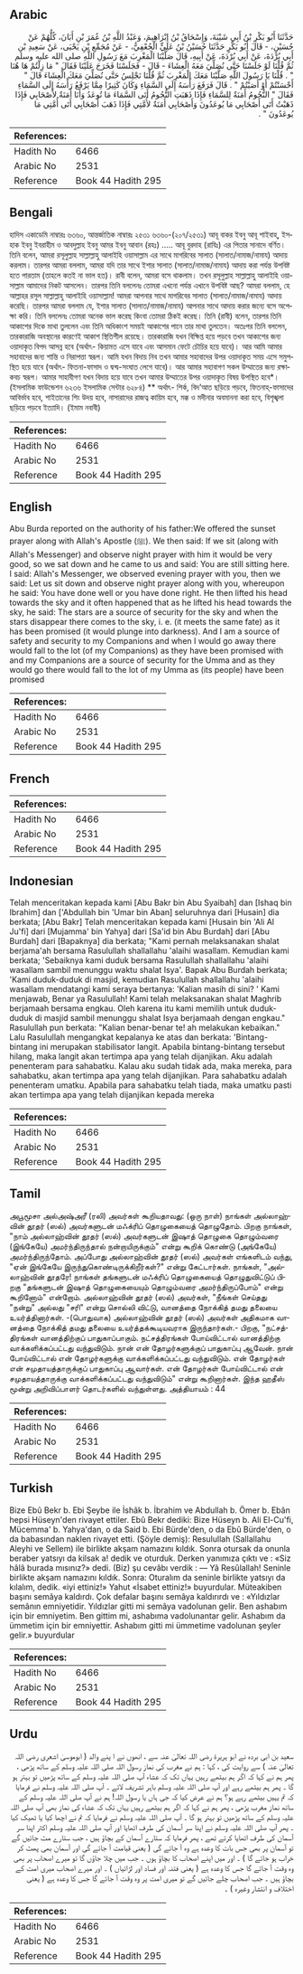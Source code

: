 ## Arabic


<div dir="rtl" lang="ar" style={{fontSize:'larger',backgroundColor:'#f8f9fa',padding:20}}>
حَدَّثَنَا أَبُو بَكْرِ بْنُ أَبِي شَيْبَةَ، وَإِسْحَاقُ بْنُ إِبْرَاهِيمَ، وَعَبْدُ اللَّهِ بْنُ عُمَرَ بْنِ أَبَانَ، كُلُّهُمْ عَنْ حُسَيْنٍ، - قَالَ أَبُو بَكْرٍ حَدَّثَنَا حُسَيْنُ بْنُ عَلِيٍّ الْجُعْفِيُّ، - عَنْ مُجَمِّعِ بْنِ يَحْيَى، عَنْ سَعِيدِ بْنِ أَبِي بُرْدَةَ، عَنْ أَبِي بُرْدَةَ، عَنْ أَبِيهِ، قَالَ صَلَّيْنَا الْمَغْرِبَ مَعَ رَسُولِ اللَّهِ صلى الله عليه وسلم ثُمَّ قُلْنَا لَوْ جَلَسْنَا حَتَّى نُصَلِّيَ مَعَهُ الْعِشَاءَ - قَالَ - فَجَلَسْنَا فَخَرَجَ عَلَيْنَا فَقَالَ ‏"‏ مَا زِلْتُمْ هَا هُنَا ‏"‏ ‏.‏ قُلْنَا يَا رَسُولَ اللَّهِ صَلَّيْنَا مَعَكَ الْمَغْرِبَ ثُمَّ قُلْنَا نَجْلِسُ حَتَّى نُصَلِّيَ مَعَكَ الْعِشَاءَ قَالَ ‏"‏ أَحْسَنْتُمْ أَوْ أَصَبْتُمْ ‏"‏ ‏.‏ قَالَ فَرَفَعَ رَأْسَهُ إِلَى السَّمَاءِ وَكَانَ كَثِيرًا مِمَّا يَرْفَعُ رَأْسَهُ إِلَى السَّمَاءِ فَقَالَ ‏"‏ النُّجُومُ أَمَنَةٌ لِلسَّمَاءِ فَإِذَا ذَهَبَتِ النُّجُومُ أَتَى السَّمَاءَ مَا تُوعَدُ وَأَنَا أَمَنَةٌ لأَصْحَابِي فَإِذَا ذَهَبْتُ أَتَى أَصْحَابِي مَا يُوعَدُونَ وَأَصْحَابِي أَمَنَةٌ لأُمَّتِي فَإِذَا ذَهَبَ أَصْحَابِي أَتَى أُمَّتِي مَا يُوعَدُونَ ‏"‏ ‏.‏
</div>
<div style={{backgroundColor:'#f8f9fa',padding:20, marginBottom: 10}}><table> <thead> <tr> <th>References:</th> <th></th> </tr> </thead> <tbody><tr><td>Hadith No</td><td>6466</td></tr><tr><td>Arabic No</td><td>2531</td></tr><tr><td>Reference</td><td>Book 44 Hadith 295</td></tr></tbody></table></div>

## Bengali


<div dir="ltr" lang="bn" style={{fontSize:'larger',backgroundColor:'#f8f9fa',padding:20}}>
হাদিস একাডেমি নাম্বারঃ ৬৩৬০, আন্তর্জাতিক নাম্বারঃ ২৫৩১ ৬৩৬০-(২০৭/২৫৩১) আবূ বাকর ইবনু আবূ শাইবাহ্, ইসহাক ইবনু ইবরাহীম ও আবদুল্লাহ ইবনু আমর ইবনু আবান (রহঃ) ..... আবূ বুরদাহ (রাযিঃ) এর পিতার সানাদে বর্ণিত। তিনি বলেন, আমরা রসূলুল্লাহ সাল্লাল্লাহু আলাইহি ওয়াসাল্লাম এর সাথে মাগরিবের সালাত (সালাত/নামাজ/নামায) আদায় করলাম। তারপর আমরা বললাম, আমরা যদি তার সাথে ইশার সালাত (সালাত/নামাজ/নামায) আদায় করা পর্যন্ত উপবিষ্ট হতে পারতাম (তাহলে কতই না ভাল হত)। রাবী বলেন, আমরা বসে থাকলাম। তখন রসূলুল্লাহ সাল্লাল্লাহু আলাইহি ওয়াসাল্লাম আমাদের নিকট আসলেন। তারপর তিনি বললেনঃ তোমরা এখনো পর্যন্ত এখানে উপবিষ্ট আছ? আমরা বললাম, হে আল্লাহর রসূল সাল্লাল্লাহু আলাইহি ওয়াসাল্লাম! আমরা আপনার সাথে মাগরিবের সালাত (সালাত/নামাজ/নামায) আদায় করেছি। তারপর আমরা বললাম যে, ইশার সালাত (সালাত/নামাজ/নামায) আপনার সাথে আদায় করার জন্যে বসে অপেক্ষা করি। তিনি বললেনঃ তোমরা অনেক ভাল করেছ কিংবা তোমরা ঠিকই করেছ। তিনি (রাবী) বলেন, তারপর তিনি আকাশের দিকে মাথা তুললেন এবং তিনি অধিকাংশ সময়ই আকাশের পানে তার মাথা তুলতেন। অতঃপর তিনি বললেন, তারকারাজি অবস্থানের কারণেই আকাশ স্থিতিশীল রয়েছে। তারকারাজি যখন বিক্ষিপ্ত হয়ে পড়বে তখন আকাশের জন্য ওয়াদাকৃত বিপদ আসন্ন হবে (অর্থাৎ- কিয়ামত এসে যাবে এবং আসমান ফেটে চৌচির হয়ে যাবে)। আর আমি আমার সহাবাদের জন্য শান্তি ও নিরাপত্তা স্বরূপ। আমি যখন বিদায় নিব তখন আমার সহাবাদের উপর ওয়াদাকৃত সময় এসে সমুপস্থিত হয়ে যাবে (অর্থাৎ- ফিতনা-ফাসাদ ও দ্বন্দ্ব-সংঘাত লেগে যাবে)। আর আমার সহাবাগণ সকল উম্মাতের জন্য রক্ষাকবচ স্বরূপ। আমার সাহাবীগণ যখন বিদায় হয়ে যাবে তখন আমার উম্মাতের উপর ওয়াদাকৃত বিষয় উপস্থিত হবে*। (ইসলামিক ফাউন্ডেশন ৬২৩৬ ইসলামিক সেন্টার ৬২৮৪) ** অর্থাৎ- শির্ক, বিদ’আত ছড়িয়ে পড়বে, ফিতনাহ্-ফাসাদের আবির্ভাব হবে, শাইতানের শিং উদয় হবে, নাসারাদের রাজত্ব কায়িম হবে, মক্ক ও মদীনার অবমাননা করা হবে, বিশৃঙ্খলা ছড়িয়ে পড়বে ইত্যাদি। (ইমাম নবাবী)
</div>
<div style={{backgroundColor:'#f8f9fa',padding:20, marginBottom: 10}}><table> <thead> <tr> <th>References:</th> <th></th> </tr> </thead> <tbody><tr><td>Hadith No</td><td>6466</td></tr><tr><td>Arabic No</td><td>2531</td></tr><tr><td>Reference</td><td>Book 44 Hadith 295</td></tr></tbody></table></div>

## English


<div dir="ltr" lang="en" style={{fontSize:'larger',backgroundColor:'#f8f9fa',padding:20}}>
Abu Burda reported on the authority of his father:We offered the sunset prayer along with Allah's Apostle (ﷺ). We then said: If we sit (along with Allah's Messenger) and observe night prayer with him it would be very good, so we sat down and he came to us and said: You are still sitting here. I said: Allah's Messenger, we observed evening prayer with you, then we said: Let us sit down and observe night prayer along with you, whereupon he said: You have done well or you have done right. He then lifted his head towards the sky and it often happened that as he lifted his head towards the sky, he said: The stars are a source of security for the sky and when the stars disappear there comes to the sky, i. e. (it meets the same fate) as it has been promised (it would plunge into darkness). And I am a source of safety and security to my Companions and when I would go away there would fall to the lot (of my Companions) as they have been promised with and my Companions are a source of security for the Umma and as they would go there would fall to the lot of my Umma as (its people) have been promised
</div>
<div style={{backgroundColor:'#f8f9fa',padding:20, marginBottom: 10}}><table> <thead> <tr> <th>References:</th> <th></th> </tr> </thead> <tbody><tr><td>Hadith No</td><td>6466</td></tr><tr><td>Arabic No</td><td>2531</td></tr><tr><td>Reference</td><td>Book 44 Hadith 295</td></tr></tbody></table></div>

## French


<div dir="ltr" lang="fr" style={{fontSize:'larger',backgroundColor:'#f8f9fa',padding:20}}>

</div>
<div style={{backgroundColor:'#f8f9fa',padding:20, marginBottom: 10}}><table> <thead> <tr> <th>References:</th> <th></th> </tr> </thead> <tbody><tr><td>Hadith No</td><td>6466</td></tr><tr><td>Arabic No</td><td>2531</td></tr><tr><td>Reference</td><td>Book 44 Hadith 295</td></tr></tbody></table></div>

## Indonesian


<div dir="ltr" lang="id" style={{fontSize:'larger',backgroundColor:'#f8f9fa',padding:20}}>
Telah menceritakan kepada kami [Abu Bakr bin Abu Syaibah] dan [Ishaq bin Ibrahim] dan ['Abdullah bin 'Umar bin Aban] seluruhnya dari [Husain] dia berkata; [Abu Bakr] Telah menceritakan kepada kami [Husain bin 'Ali Al Ju'fi] dari [Mujamma' bin Yahya] dari [Sa'id bin Abu Burdah] dari [Abu Burdah] dari [Bapaknya] dia berkata; "Kami pernah melaksanakan shalat berjama'ah bersama Rasulullah shallallahu 'alaihi wasallam. Kemudian kami berkata; 'Sebaiknya kami duduk bersama Rasulullah shallallahu 'alaihi wasallam sambil menunggu waktu shalat Isya'. Bapak Abu Burdah berkata; 'Kami duduk-duduk di masjid, kemudian Rasulullah shallallahu 'alaihi wasallam mendatangi kami seraya bertanya: 'Kalian masih di sini? ' Kami menjawab, Benar ya Rasulullah! Kami telah melaksanakan shalat Maghrib berjamaah bersama engkau. Oleh karena itu kami memilih untuk duduk-duduk di masjid sambil menunggu shalat Isya berjamaah dengan engkau." Rasulullah pun berkata: "Kalian benar-benar te! ah melakukan kebaikan." Lalu Rasulullah mengangkat kepalanya ke atas dan berkata: 'Bintang-bintang ini merupakan stabilisator langit. Apabila bintang-bintang tersebut hilang, maka langit akan tertimpa apa yang telah dijanjikan. Aku adalah penenteram para sahabatku. Kalau aku sudah tidak ada, maka mereka, para sahabatku, akan tertimpa apa yang telah dijanjikan. Para sahabatku adalah penenteram umatku. Apabila para sahabatku telah tiada, maka umatku pasti akan tertimpa apa yang telah dijanjikan kepada mereka
</div>
<div style={{backgroundColor:'#f8f9fa',padding:20, marginBottom: 10}}><table> <thead> <tr> <th>References:</th> <th></th> </tr> </thead> <tbody><tr><td>Hadith No</td><td>6466</td></tr><tr><td>Arabic No</td><td>2531</td></tr><tr><td>Reference</td><td>Book 44 Hadith 295</td></tr></tbody></table></div>

## Tamil


<div dir="ltr" lang="ta" style={{fontSize:'larger',backgroundColor:'#f8f9fa',padding:20}}>
அபூமூசா அல்அஷ்அரீ (ரலி) அவர்கள் கூறியதாவது: (ஒரு நாள்) நாங்கள் அல்லாஹ்வின் தூதர் (ஸல்) அவர்களுடன் மஃக்ரிப் தொழுகையைத் தொழுதோம். பிறகு நாங்கள், "நாம் அல்லாஹ்வின் தூதர் (ஸல்) அவர்களுடன் இஷாத் தொழுகை தொழும்வரை (இங்கேயே) அமர்ந்திருந்தால் நன்றாயிருக்கும்" என்று கூறிக் கொண்டு (அங்கேயே) அமர்ந்திருந்தோம். அப்போது அல்லாஹ்வின் தூதர் (ஸல்) அவர்கள் எங்களிடம் வந்து, "ஏன் இங்கேயே இருந்துகொண்டிருக்கிறீர்கள்?" என்று கேட்டார்கள். நாங்கள், "அல்லாஹ்வின் தூதரே! நாங்கள் தங்களுடன் மஃக்ரிப் தொழுகையைத் தொழுதுவிட்டுப் பிறகு "தங்களுடன் இஷாத் தொழுகையையும் தொழும்வரை அமர்ந்திருப்போம்" என்று கூறினோம்" என்றோம். அல்லாஹ்வின் தூதர் (ஸல்) அவர்கள், "நீங்கள் செய்தது "நன்று" அல்லது "சரி" என்று சொல்லி விட்டு, வானத்தை நோக்கித் தமது தலையை உயர்த்தினார்கள். -(பொதுவாக) அல்லாஹ்வின் தூதர் (ஸல்) அவர்கள் அதிகமாக வானத்தை நோக்கித் தமது தலையை உயர்த்தக்கூடியவராக இருந்தார்கள்.- பிறகு, "நட்சத்திரங்கள் வானத்திற்குப் பாதுகாப்பாகும். நட்சத்திரங்கள் போய்விட்டால் வானத்திற்கு வாக்களிக்கப்பட்டது வந்துவிடும். நான் என் தோழர்களுக்குப் பாதுகாப்பு ஆவேன். நான் போய்விட்டால் என் தோழர்களுக்கு வாக்களிக்கப்பட்டது வந்துவிடும். என் தோழர்கள் என் சமுதாயத்தாருக்குப் பாதுகாப்பு ஆவார்கள். என் தோழர்கள் போய்விட்டால் என் சமுதாயத்தாருக்கு வாக்களிக்கப்பட்டது வந்துவிடும்" என்று கூறினார்கள். இந்த ஹதீஸ் மூன்று அறிவிப்பாளர் தொடர்களில் வந்துள்ளது. அத்தியாயம் : 44
</div>
<div style={{backgroundColor:'#f8f9fa',padding:20, marginBottom: 10}}><table> <thead> <tr> <th>References:</th> <th></th> </tr> </thead> <tbody><tr><td>Hadith No</td><td>6466</td></tr><tr><td>Arabic No</td><td>2531</td></tr><tr><td>Reference</td><td>Book 44 Hadith 295</td></tr></tbody></table></div>

## Turkish


<div dir="ltr" lang="tr" style={{fontSize:'larger',backgroundColor:'#f8f9fa',padding:20}}>
Bize Ebû Bekr b. Ebi Şeybe ile İshâk b. İbrahim ve Abdullah b. Ömer b. Ebân hepsi Hüseyn'den rivayet ettiler. Ebû Bekr dediki: Bize Hüseyn b. Ali El-Cu'fi, Mücemma' b. Yahya'dan, o da Said b. Ebi Bürde'den, o da Ebû Bürde'den, o da babasından naklen rivayet etti. (Şöyle demiş): Resulullah (Sallallahu Aleyhi ve Sellem) ile birlikte akşam namazını kıldık. Sonra otursak da onunla beraber yatsıyı da kilsak a! dedik ve oturduk. Derken yanımıza çıktı ve : «Siz hâlâ burada mısınız?» dedi. (Biz) şu cevâbı verdik : — Yâ Resûlallah! Seninle birlikte akşam namazını kıldık. Sonra: Oturalım da seninle birlikte yatsıyı da kılalım, dedik. «iyi ettiniz!» Yahut «İsabet ettiniz!» buyurdular. Müteakiben başını semâya kaldırdı. Çok defalar başını semâya kaldırırdı ve : «Yıldızlar semânın emniyetidir. Yıldızlar gitti mi semâya vadolunan gelir. Ben ashabım için bir emniyetim. Ben gittim mi, ashabıma vadolunantar gelir. Ashabım da ümmetim için bir emniyettir. Ashabım gitti mi ümmetime vadolunan şeyler gelir.» buyurdular
</div>
<div style={{backgroundColor:'#f8f9fa',padding:20, marginBottom: 10}}><table> <thead> <tr> <th>References:</th> <th></th> </tr> </thead> <tbody><tr><td>Hadith No</td><td>6466</td></tr><tr><td>Arabic No</td><td>2531</td></tr><tr><td>Reference</td><td>Book 44 Hadith 295</td></tr></tbody></table></div>

## Urdu


<div dir="rtl" lang="ur" style={{fontSize:'larger',backgroundColor:'#f8f9fa',padding:20}}>
سعید بن ابی بردہ نے ابو ہریرۃ رضی اللہ تعالیٰ عنہ سے ، انھوں نے ا پنے والد ( ابوموسیٰ اشعری رضی اللہ تعالیٰ عنہ ) سے روایت کی ، کہا : ہم نے مغرب کی نماز رسول اللہ صلی اللہ علیہ وسلم کے ساتھ پڑھی ، پھر ہم نے کہا کہ اگر ہم بیٹھے رہیں یہاں تک کہ عشاء آپ صلی اللہ علیہ وسلم کے ساتھ پڑھیں تو بہتر ہو گا ۔ پھر ہم بیٹھے رہے اور آپ صلی اللہ علیہ وسلم باہر تشریف لائے ۔ آپ صلی اللہ علیہ وسلم نے فرمایا کہ تم یہیں بیٹھے رہے ہو؟ ہم نے عرض کیا کہ جی ہاں یا رسول اللہ! ہم نے آپ صلی اللہ علیہ وسلم کے ساتھ نماز مغرب پڑھی ، پھر ہم نے کہا کہ اگر ہم بیٹھے رہیں یہاں تک کہ عشاء کی نماز بھی آپ صلی اللہ علیہ وسلم کے ساتھ پڑھیں تو بہتر ہو گا ۔ آپ صلی اللہ علیہ وسلم نے فرمایا کہ تم نے اچھا کیا یا ٹھیک کیا ۔ پھر آپ صلی اللہ علیہ وسلم نے اپنا سر آسمان کی طرف اٹھایا اور آپ صلی اللہ علیہ وسلم اکثر اپنا سر آسمان کی طرف اٹھایا کرتے تھے ، پھر فرمایا کہ ستارے آسمان کے بچاؤ ہیں ، جب ستارے مٹ جائیں گے تو آسمان پر بھی جس بات کا وعدہ ہے وہ آ جائے گی ( یعنی قیامت آ جائے گی اور آسمان بھی پھٹ کر خراب ہو جائے گا ) ۔ اور میں اپنے اصحاب کا بچاؤ ہوں ۔ جب میں چلا جاؤں گا تو میرے اصحاب پر بھی وہ وقت آ جائے گا جس کا وعدہ ہے ( یعنی فتنہ اور فساد اور لڑائیاں ) ۔ اور میرے اصحاب میری امت کے بچاؤ ہیں ۔ جب اصحاب چلے جائیں گے تو میری امت پر وہ وقت آ جائے گا جس کا وعدہ ہے ( یعنی اختلاف و انتشار وغیرہ ) ۔
</div>
<div style={{backgroundColor:'#f8f9fa',padding:20, marginBottom: 10}}><table> <thead> <tr> <th>References:</th> <th></th> </tr> </thead> <tbody><tr><td>Hadith No</td><td>6466</td></tr><tr><td>Arabic No</td><td>2531</td></tr><tr><td>Reference</td><td>Book 44 Hadith 295</td></tr></tbody></table></div>